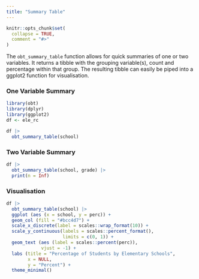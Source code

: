 ```yaml
---
title: "Summary Table"
---
```


```r
knitr::opts_chunk$set(
  collapse = TRUE,
  comment = "#>"
)
```

The `obt_summary_table` function allows for quick summaries of one or two variables. It returns a tibble with the grouping variable(s), count and percentage within that group. The resulting tibble can easily be piped into a ggplot2 function for visualisation. 

### One Variable Summary
```r
library(obt)
library(dplyr)
library(ggplot2)
df <- ele_rc

df |> 
  obt_summary_table(school)
```

### Two Variable Summary
```r

df |> 
  obt_summary_table(school, grade) |> 
  print(n = Inf)

```

### Visualisation
```r
df |> 
  obt_summary_table(school) |> 
  ggplot (aes (x = school, y = perc)) + 
  geom_col (fill = "#bcc4d7") + 
  scale_x_discrete(label = scales::wrap_format(10)) + 
  scale_y_continuous(labels = scales::percent_format(), 
                     limits = c(0, 1)) + 
  geom_text (aes (label = scales::percent(perc)), 
             vjust = -1) + 
  labs (title = "Percentage of Students by Elementary Schools", 
        x = NULL, 
        y = "Percent") + 
  theme_minimal()

```

